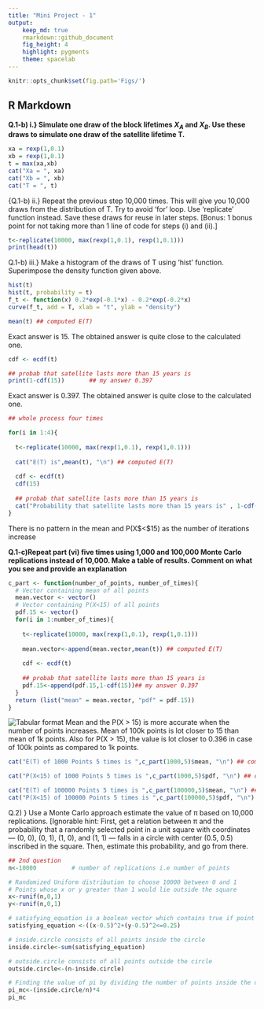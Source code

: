 ```yaml
---
title: "Mini Project - 1"
output: 
    keep_md: true
    rmarkdown::github_document
    fig_height: 4
    highlight: pygments
    theme: spacelab
---
```



```r
knitr::opts_chunk$set(fig.path='Figs/')
```

## R Markdown

**Q.1-b) i.} Simulate one draw of the block lifetimes $X_A$ and $X_B$. Use these draws to simulate one draw of the satellite lifetime T.**

```r
xa = rexp(1,0.1)
xb = rexp(1,0.1)
t = max(xa,xb)
cat("Xa = ", xa)
cat("Xb = ", xb)
cat("T = ", t)
```

{Q.1-b) ii.} Repeat the previous step 10,000 times. This will give you 10,000 draws
from the distribution of T. Try to avoid ‘for’ loop. Use ‘replicate’ function
instead. Save these draws for reuse in later steps. [Bonus: 1 bonus point
for not taking more than 1 line of code for steps (i) and (ii).]

```r
t<-replicate(10000, max(rexp(1,0.1), rexp(1,0.1)))
print(head(t))
```


Q.1-b) iii.} Make a histogram of the draws of T using ‘hist’ function. Superimpose the density function given above. 
```r
hist(t)
hist(t, probability = t)
f_t <- function(x) 0.2*exp(-0.1*x) - 0.2*exp(-0.2*x)
curve(f_t, add = T, xlab = "t", ylab = "density")
```

```r
mean(t) ## computed E(T)
```

Exact answer is 15. The obtained answer is quite close to the calculated one.

```r
cdf <- ecdf(t)
```

```r
## probab that satellite lasts more than 15 years is
print(1-cdf(15))       ## my answer 0.397
```

Exact answer is 0.397. The obtained answer is quite close to the calculated one.


```r
## whole process four times

for(i in 1:4){
  
  t<-replicate(10000, max(rexp(1,0.1), rexp(1,0.1)))
  
  cat("E(T) is",mean(t), "\n") ## computed E(T)
  
  cdf <- ecdf(t)
  cdf(15)
  
  ## probab that satellite lasts more than 15 years is
  cat("Probability that satellite lasts more than 15 years is" , 1-cdf(15), "\n")## my answer 0.397
}
```

There is no pattern in the mean and P(X$<$15) as the number of iterations increase

**Q.1-c)Repeat part (vi) five times using 1,000 and 100,000 Monte Carlo replications instead of 10,000. Make a table of results. Comment on what you see and
provide an explanation**

```r
c_part <- function(number_of_points, number_of_times){
  # Vector containing mean of all points
  mean.vector <- vector()
  # Vector containing P(X<15) of all points 
  pdf.15 <- vector()
  for(i in 1:number_of_times){
    
    t<-replicate(10000, max(rexp(1,0.1), rexp(1,0.1)))
    
    mean.vector<-append(mean.vector,mean(t)) ## computed E(T)
  
    cdf <- ecdf(t)
  
    ## probab that satellite lasts more than 15 years is
    pdf.15<-append(pdf.15,1-cdf(15))## my answer 0.397
  }
  return (list("mean" = mean.vector, "pdf" = pdf.15))
}
```

![Tabular format](Capture.PNG)
Mean and the P(X $>$ 15) is more accurate when the number of points increases. Mean of 100k points is lot closer to 15 than mean of 1k points. Also for P(X $>$ 15), the value is lot closer to 0.396 in case of 100k points as compared to 1k points.
 
```r
cat("E(T) of 1000 Points 5 times is ",c_part(1000,5)$mean, "\n") ## computed E(T)
```

```r
cat("P(X<15) of 1000 Points 5 times is ",c_part(1000,5)$pdf, "\n") ## computed P(X<15)
```

```r
cat("E(T) of 100000 Points 5 times is ",c_part(100000,5)$mean, "\n") ## computed E(T)
cat("P(X<15) of 100000 Points 5 times is ",c_part(100000,5)$pdf, "\n") ## computed P(X<15)
```

Q.2) } Use a Monte Carlo approach estimate the value of π based on 10,000
replications. [Ignorable hint: First, get a relation between π and the probability
that a randomly selected point in a unit square with coordinates — (0, 0), (0, 1),
(1, 0), and (1, 1) — falls in a circle with center (0.5, 0.5) inscribed in the square.
Then, estimate this probability, and go from there.

```r
## 2nd question
n<-10000          # number of replications i.e number of points

# Randomized Uniform distribution to choose 10000 between 0 and 1
# Points whose x or y greater than 1 would lie outside the square
x<-runif(n,0,1)   
y<-runif(n,0,1)

# satisfying_equation is a boolean vector which contains true if point is inside circle else false
satisfying_equation <-((x-0.5)^2+(y-0.5)^2<=0.25)

# inside.circle consists of all points inside the circle
inside.circle<-sum(satisfying_equation)

# outside.circle consists of all points outside the circle
outside.circle<-(n-inside.circle)

# Finding the value of pi by dividing the number of points inside the circle divide by total number of points
pi_mc<-(inside.circle/n)*4
pi_mc
```

